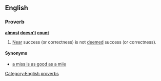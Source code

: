 ==English==
===Proverb===
'''[[almost]] [[doesn't]] [[count]]'''
#[[near|Near]] success (or correctness) is not [[deem]]ed success (or correctness).
====Synonyms====
*[[a miss is as good as a mile]]

[[Category:English proverbs]]